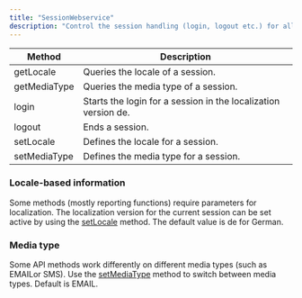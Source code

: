 ```yaml
---
title: "SessionWebservice"
description: "Control the session handling (login, logout etc.) for all web services in Optimizely Campaign."
---
```


| Method       | Description                                                    |
| ------------ | -------------------------------------------------------------- |
| getLocale    | Queries the locale of a session.                               |
| getMediaType | Queries the media type of a session.                           |
| login        | Starts the login for a session in the localization version de. |
| logout       | Ends a session.                                                |
| setLocale    | Defines the locale for a session.                              |
| setMediaType | Defines the media type for a session.                          |

### Locale-based information

Some methods (mostly reporting functions) require parameters for localization. The localization version for the current session can be set active by using the [setLocale](/optimizely-campaign/docs/setlocale) method. The default value is de for German.

### Media type

Some API methods work differently on different media types (such as EMAILor SMS). Use the [setMediaType](/optimizely-campaign/docs/setmediatype) method to switch between media types. Default is EMAIL.